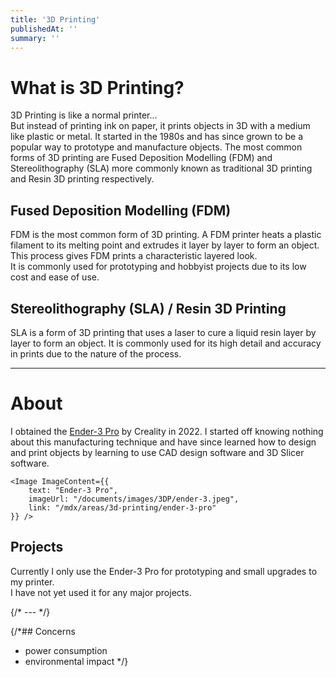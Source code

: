 ```yaml
---
title: '3D Printing'
publishedAt: ''
summary: ''
---
```


# What is 3D Printing?
3D Printing is like a normal printer... \
But instead of printing ink on paper, it prints objects in 3D with a medium like plastic or metal.
It started in the 1980s and has since grown to be a popular way to prototype and manufacture objects.
The most common forms of 3D printing are Fused Deposition Modelling (FDM) and Stereolithography (SLA) 
more commonly known as traditional 3D printing and Resin 3D printing respectively.

## Fused Deposition Modelling (FDM)

FDM is the most common form of 3D printing. A FDM printer heats a plastic filament to its melting point and extrudes it 
layer by layer to form an object. This process gives FDM prints a characteristic layered look. \
It is commonly used for prototyping and hobbyist projects due to its low cost and ease of use.

## Stereolithography (SLA) / Resin 3D Printing

SLA is a form of 3D printing that uses a laser to cure a liquid resin layer by layer to form an object. 
It is commonly used for its high detail and accuracy in prints due to the nature of the process.

---

# About

I obtained the [Ender-3 Pro](/mdx/areas/3d-printing/ender-3-pro) by Creality in 2022. 
I started off knowing nothing about this manufacturing technique and have since learned how to design and print objects
by learning to use CAD design software and 3D Slicer software. 

    <Image ImageContent={{
        text: "Ender-3 Pro",
        imageUrl: "/documents/images/3DP/ender-3.jpeg", 
        link: "/mdx/areas/3d-printing/ender-3-pro"
    }} />

## Projects

Currently I only use the Ender-3 Pro for prototyping and small upgrades to my printer. \
I have not yet used it for any major projects. 

{/* --- */}

{/*## Concerns
- power consumption
- environmental impact */}
